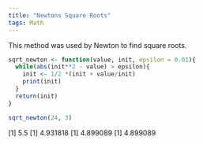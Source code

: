 ```yaml
---
title: "Newtons Square Roots"
tags: Math
---
```


This method was used by Newton to find square roots.

```r
sqrt_newton <- function(value, init, epsilon = 0.01){
  while(abs(init**2 - value) > epsilon){
    init <- 1/2 *(init + value/init)
    print(init)
  }
  return(init)
}

sqrt_newton(24, 3)
```
[1] 5.5
[1] 4.931818
[1] 4.899089
[1] 4.899089